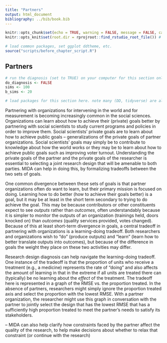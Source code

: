 ```yaml
---
title: "Partners"
output: html_document
bibliography: ../bib/book.bib 
---
```


<!-- note do_bookdown is set in index.rmd, so we know if you're running just this .Rmd or compiling the book-->
```r
knitr::opts_chunk$set(echo = TRUE, warning = FALSE, message = FALSE, cache = FALSE)
knitr::opts_knit$set(root.dir = rprojroot::find_rstudio_root_file()) # files are all relative to RStudio project home
```

```r
# load common packages, set ggplot ddtheme, etc.
source("scripts/before_chapter_script.R")
```

<!-- start post here, do not edit above -->

## Partners

<!-- make sure to rename the section title below -->

```r
# run the diagnosis (set to TRUE) on your computer for this section only before pushing to Github. no diagnosis will ever take place on github.
do_diagnosis <- FALSE
sims <- 100
b_sims <- 20
```

```r
# load packages for this section here. note many (DD, tidyverse) are already available, see scripts/package-list.R
```


Partnering with organizations for intervening in the world and for measurement is becoming increasingly common in the social sciences. Organizations can learn about how to achieve their (private) goals better by partnering with social scientists to study current programs and policies in order to improve them. Social scientists' private goals are to learn about how to achieve public goals -- generalizations of the private goals of partner organizations. Social scientists' goals may simply be to contribute to knowledge about how the world works or they may be to learn about how to achieve public goals such as improving voter turnout. Understanding the private goals of the partner and the private goals of the researcher is essential to selecting a joint research design that will be amenable to both parties. MIDA can help in doing this, by formalizing tradeoffs between the two sets of goals.

One common divergence between these sets of goals is that partner organizations often do want to learn, but their primary mission is focused on doing. Learning how to do better (how to achieve their goals better) is a goal, but it may be at least in the short term secondary to trying to do achieve the goal. This may be because contributors or other constituents expect to see *outputs* rather than *outcomes*, often understandably because it is simpler to monitor the outputs of an organization (trainings held, doors knocked on) than *outcomes* (quality services provided, votes changed). Because of this at least short-term divergence in goals, a central tradeoff in partnering with organizations is a learning-doing tradeoff. Both researchers and organizations wish to "do" (produce outputs) and "learn" (learn how to better translate outputs into outcomes), but because of the difference in goals the weight they place on these two activities may differ. 

Research design diagnosis can help navigate the learning-doing tradeoff. One instance of the tradeoff is that the proportion of units who receive a treatment (e.g., a medicine) represents the rate of "doing" and also affects the amount of learning in that in the extreme if all units are treated there can (typically) be no learning about the *effect* of the treatment. The tradeoff here is represented in a graph of the RMSE vs. the proportion treated. In the absence of partners, researchers might simply ignore the proportion treated axis and select the proportion with the lowest RMSE. With a partner organization, the researcher might use this graph in conversation with the partner to jointly select the design that has the lowest RMSE that has a sufficiently high proportion treated to meet the partner's needs to satisfy its stakeholders.

-- MIDA can also help clarify how constraints faced by the partner affect the quality of the research, to help make decisions about whether to relax that constraint (or continue with the research)




